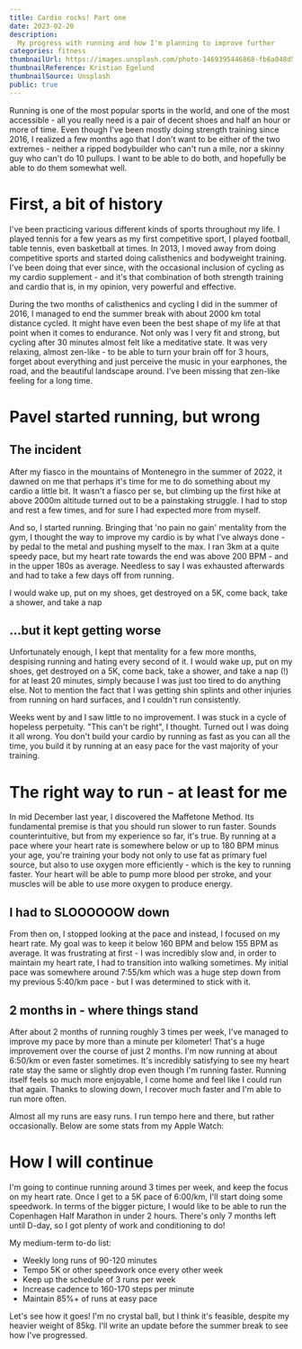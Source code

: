 ```yaml
---
title: Cardio rocks! Part one
date: 2023-02-20
description:
  My progress with running and how I'm planning to improve further
categories: fitness
thumbnailUrl: https://images.unsplash.com/photo-1469395446868-fb6a048d5ca3?ixlib=rb-4.0.3&ixid=MnwxMjA3fDB8MHxwaG90by1wYWdlfHx8fGVufDB8fHx8&auto=format&fit=crop&w=640&q=80
thumbnailReference: Kristian Egelund
thumbnailSource: Unsplash
public: true
---
```


Running is one of the most popular sports in the world, and one of the most accessible - all
you really need is a pair of decent shoes and half an hour or more of time. Even though
I've been mostly doing strength training since 2016, I realized a few months ago that I
don't want to be either of the two extremes - neither a ripped bodybuilder who can't run
a mile, nor a skinny guy who can't do 10 pullups. I want to be able to do both, and
hopefully be able to do them somewhat well.

# First, a bit of history
I've been practicing various different kinds of sports throughout my life. I played tennis
for a few years as my first competitive sport, I played football, table tennis, even
basketball at times. In 2013, I moved away from doing competitive sports and started
doing calisthenics and bodyweight training. I've been doing that ever since, with the
occasional inclusion of cycling as my cardio supplement - and it's that combination of
both strength training and cardio that is, in my opinion, very powerful and effective.

During the two months of calisthenics and cycling I did in the summer of 2016, I managed
to end the summer break with about 2000 km total distance cycled. It might have even been
the best shape of my life at that point when it comes to endurance. Not only was I very
fit and strong, but cycling after 30 minutes almost felt like a meditative state. It was
very relaxing, almost zen-like - to be able to turn your brain off for 3 hours, forget
about everything and just perceive the music in your earphones, the road, and the beautiful
landscape around. I've been missing that zen-like feeling for a long time.

# Pavel started running, but wrong

## The incident
After my fiasco in the mountains of Montenegro in the summer of 2022, it dawned on me that
perhaps it's time for me to do something about my cardio a little bit. It wasn't a fiasco
per se, but climbing up the first hike at above 2000m altitude turned out to be a painstaking
struggle. I had to stop and rest a few times, and for sure I had expected more from myself.

And so, I started running. Bringing that 'no pain no gain' mentality from the gym, I thought
the way to improve my cardio is by what I've always done - by pedal to the metal and pushing
myself to the max. I ran 3km at a quite speedy pace, but my heart rate towards the end was
above 200 BPM - and in the upper 180s as average. Needless to say I was exhausted afterwards
and had to take a few days off from running.

<Highlight>
	I would wake up, put on my shoes, get destroyed on a 5K, come
	back, take a shower, and take a nap
</Highlight>

## ...but it kept getting worse
Unfortunately enough, I kept that mentality for a few more months, despising running and
hating every second of it. I would wake up, put on my shoes, get destroyed on a 5K, come
back, take a shower, and take a nap (!) for at least 20 minutes, simply because I was just
too tired to do anything else. Not to mention the fact that I was getting shin splints and
other injuries from running on hard surfaces, and I couldn't run consistently.

Weeks went by and I saw little to no improvement. I was stuck in a cycle of hopeless
perpetuity. "This can't be right", I thought. Turned out I was doing it all wrong. You don't
build your cardio by running as fast as you can all the time, you build it by running at an
easy pace for the vast majority of your training.

# The right way to run - at least for me
In mid December last year, I discovered the Maffetone Method. Its fundamental premise
is that you should run slower to run faster. Sounds counterintuitive, but from my experience
so far, it's true. By running at a pace where your heart rate is somewhere below or up to
180 BPM minus your age, you're training your body not only to use fat as primary fuel source,
but also to use oxygen more efficiently - which is the key to running faster. Your heart
will be able to pump more blood per stroke, and your muscles will be able to use more oxygen
to produce energy.

## I had to SLOOOOOOW down
From then on, I stopped looking at the pace and instead, I focused on my heart rate. My goal
was to keep it below 160 BPM and below 155 BPM as average. It was frustrating at first - I
was incredibly slow and, in order to maintain my heart rate, I had to transition into walking
sometimes. My initial pace was somewhere around 7:55/km which was a huge step down from my
previous 5:40/km pace - but I was determined to stick with it.

## 2 months in - where things stand
After about 2 months of running roughly 3 times per week, I've managed to improve my pace by
more than a minute per kilometer! That's a huge improvement over the course of just 2 months.
I'm now running at about 6:50/km or even faster sometimes. It's incredibly satisfying to see
my heart rate stay the same or slightly drop even though I'm running faster. Running itself
feels so much more enjoyable, I come home and feel like I could run that again. Thanks to
slowing down, I recover much faster and I'm able to run more often.

Almost all my runs are easy runs. I run tempo here and there, but rather occasionally. Below
are some stats from my Apple Watch:

<BlogImage
	src="/assets/blog/cardio-rocks-part-1/6k-before.jpeg"
	alt="Before - the beginnings with the Maffetone Method"
/>

<BlogImage
	src="/assets/blog/cardio-rocks-part-1/6k-after.jpeg"
	alt="The exact same run 1,5 months later"
/>

<BlogImage
	src="/assets/blog/cardio-rocks-part-1/cardio-recovery.jpeg"
	alt="Clear trend in cardio recovery since I started MAF training"
/>

# How I will continue
I'm going to continue running around 3 times per week, and keep the focus on my heart rate.
Once I get to a 5K pace of 6:00/km, I'll start doing some speedwork. In terms of the bigger
picture, I would like to be able to run the Copenhagen Half Marathon in under 2 hours.
There's only 7 months left until D-day, so I got plenty of work and conditioning to do!

My medium-term to-do list:
- Weekly long runs of 90-120 minutes
- Tempo 5K or other speedwork once every other week
- Keep up the schedule of 3 runs per week
- Increase cadence to 160-170 steps per minute
- Maintain 85%+ of runs at easy pace

Let's see how it goes! I'm no crystal ball, but I think it's feasible, despite my heavier
weight of 85kg. I'll write an update before the summer break to see how I've progressed.